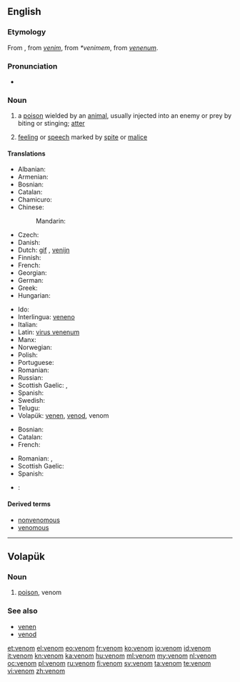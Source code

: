 ==English==

===Etymology===
From {{etyl|xno}}, from {{etyl|fro}} ''[[venim]]'', from {{etyl|VL.}} ''*venimem'', from {{etyl|la}} ''[[venenum]]''.

===Pronunciation===
* {{audio|en-us-venom.ogg|Audio (US)}}

===Noun===
{{wikipedia}}
{{en-noun}}

# a [[poison]] wielded by an [[animal]], usually injected into an enemy or prey by biting or stinging; [[atter]]
# {{figuratively}} [[feeling]] or [[speech]] marked by [[spite]] or [[malice]]

====Translations====
{{trans-top|poison}}
* Albanian: {{t-|sq|helm|xs=Albanian}}
* Armenian: {{t-|hy|թույն|tr=t'uyn}}
* Bosnian: {{t|bs|otrov|m}}
* Catalan: {{t+|ca|verí}} {{m}}
* Chamicuro: {{tø|ccc|solima}}
* Chinese:
*: Mandarin: {{t|zh|毒素}}
* Czech: {{t+|cs|jed|m}}
* Danish: {{t+|da|gift|m}}
* Dutch: [[gif]] {{n}}, [[venijn]] {{n}}
* Finnish: {{t+|fi|myrkky}}
* French: {{t+|fr|venin|m}}
* Georgian: {{t-|ka|შხამი|tr=šxami|sc=Geor|xs=Georgian}}
* German: {{t+|de|Gift}}
* Greek: {{t+|el|δηλητήριο|n}}
* Hungarian: {{t+|hu|méreg}}
{{trans-mid}}
* Ido: {{t+|io|veneno|xs=Ido}}
* Interlingua: [[veneno]]
* Italian: {{t+|it|veleno}}
* Latin: [[virus venenum]]
* Manx: {{t-|gv|nieu|xs=Manx}}
* Norwegian: {{t+|no|gift|m}}
* Polish: {{t+|pl|jad|m}}
* Portuguese: {{t+|pt|veneno|m}}
* Romanian: {{t-|ro|venin|n}}
* Russian: {{t+|ru|яд|tr=jad}}
* Scottish Gaelic: {{t|gd|puinnsean|m}}, {{t|gd|nimh|m}}
* Spanish: {{t+|es|veneno}}
* Swedish: {{t+|sv|gift|c}}
* Telugu: {{t+|te|విషము|tr=vishamu}}
* Volapük: [[venen]], [[venod]], venom
{{trans-bottom}}

{{trans-top|(''figurative'') malice}}
* Bosnian: {{t|bs|zloba|f}}
* Catalan: {{t|ca|malvolença|f}}
* French: {{t+|fr|venin|m}}
{{trans-mid}}
* Romanian: {{t-|ro|venin|n}},  {{t-|ro|fiere}}
* Scottish Gaelic: {{t|gd|nimh|m}}
* Spanish: {{t-|es|malicia}}
{{trans-bottom}}

{{checktrans-top}}
* {{ttbc|uk}}: {{t|uk|отрутa|f|xs=Ukrainian}}
{{trans-bottom}}

====Derived terms====
* [[nonvenomous]]
* [[venomous]]

----

==Volapük==

===Noun===
{{head|vo|noun}}

# [[poison]], venom

===See also===
* [[venen]]
* [[venod]]

[[et:venom]]
[[el:venom]]
[[eo:venom]]
[[fr:venom]]
[[ko:venom]]
[[io:venom]]
[[id:venom]]
[[it:venom]]
[[kn:venom]]
[[ka:venom]]
[[hu:venom]]
[[ml:venom]]
[[my:venom]]
[[nl:venom]]
[[oc:venom]]
[[pl:venom]]
[[ru:venom]]
[[fi:venom]]
[[sv:venom]]
[[ta:venom]]
[[te:venom]]
[[vi:venom]]
[[zh:venom]]